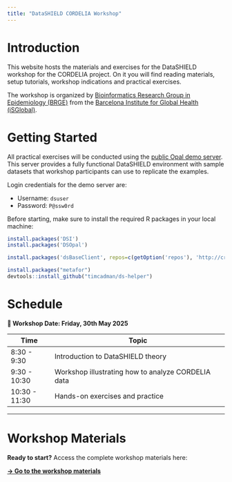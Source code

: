 ```yaml
---
title: "DataSHIELD CORDELIA Workshop"
---
```


# Introduction

This website hosts the materials and exercises for the DataSHIELD workshop for the CORDELIA project. On it you will find reading materials, setup tutorials, workshop indications and practical exercises.

The workshop is organized by [Bioinformatics Research Group in Epidemiology (BRGE)](https://brge.isglobal.org) from the [Barcelona Institute for Global Health (iSGlobal)](https://isglobal.org).

# Getting Started

All practical exercises will be conducted using the [public Opal demo server](https://opal-demo.obiba.org/). This server provides a fully functional DataSHIELD environment with sample datasets that workshop participants can use to replicate the examples.

Login credentials for the demo server are:

- Username: `dsuser`
- Password: `P@ssw0rd`

Before starting, make sure to install the required R packages in your local machine:

```r
install.packages('DSI')
install.packages('DSOpal')

install.packages('dsBaseClient', repos=c(getOption('repos'), 'http://cran.datashield.org'), dependencies=TRUE)

install.packages("metafor")
devtools::install_github("timcadman/ds-helper")
```

# Schedule

**📅 Workshop Date: Friday, 30th May 2025**

| Time          | Topic                                                    |
|---------------|----------------------------------------------------------|
| 8:30 - 9:30   | Introduction to DataSHIELD theory                        |
| 9:30 - 10:30  | Workshop illustrating how to analyze CORDELIA data       |
| 10:30 - 11:30 | Hands-on exercises and practice                          |

---

# Workshop Materials

**Ready to start?** Access the complete workshop materials here:

**[→ Go to the workshop materials](workshop_cordelia.html)**


